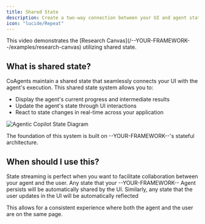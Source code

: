 ```yaml
---
title: Shared State
description: Create a two-way connection between your UI and agent state.
icon: "lucide/Repeat"
---
```



<ImageZoom
  src="/images/coagents/SharedStateCoAgents.gif"
  alt="Shared State Demo"
  width={1000}
  height={1000}
  className="rounded-lg shadow-lg border mt-0"
/>

<Callout>
  This video demonstrates the [Research
  Canvas](/--YOUR-FRAMEWORK--/examples/research-canvas) utilizing shared state.
</Callout>

## What is shared state?

CoAgents maintain a shared state that seamlessly connects your UI with the agent's execution. This shared state system allows you to:

- Display the agent's current progress and intermediate results
- Update the agent's state through UI interactions
- React to state changes in real-time across your application

<Frame>
  <img
    src="/images/coagents/coagents-state-diagram.png"
    alt="Agentic Copilot State Diagram"
  />
</Frame>

The foundation of this system is built on --YOUR-FRAMEWORK--'s stateful architecture.

## When should I use this?

State streaming is perfect when you want to facilitate collaboration between your agent and the user. Any state that your --YOUR-FRAMEWORK-- Agent
persists will be automatically shared by the UI. Similarly, any state that the user updates in the UI will be automatically reflected

This allows for a consistent experience where both the agent and the user are on the same page. 
